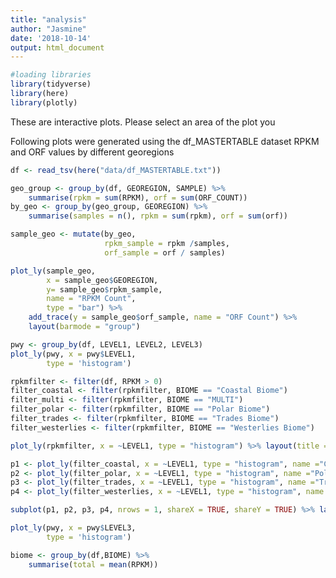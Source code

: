 ```yaml
---
title: "analysis"
author: "Jasmine"
date: '2018-10-14'
output: html_document
---
```


```r
#loading libraries
library(tidyverse)
library(here)
library(plotly)

```

These are interactive plots. Please select an area of the plot you 

Following plots were generated using the df_MASTERTABLE dataset
RPKM and ORF values by different georegions
```r

df <- read_tsv(here("data/df_MASTERTABLE.txt"))

geo_group <- group_by(df, GEOREGION, SAMPLE) %>% 
    summarise(rpkm = sum(RPKM), orf = sum(ORF_COUNT))
by_geo <- group_by(geo_group, GEOREGION) %>%
    summarise(samples = n(), rpkm = sum(rpkm), orf = sum(orf))

sample_geo <- mutate(by_geo,
                     rpkm_sample = rpkm /samples,
                     orf_sample = orf / samples)

plot_ly(sample_geo,
        x = sample_geo$GEOREGION,
        y= sample_geo$rpkm_sample,
        name = "RPKM Count",
        type = "bar") %>% 
    add_trace(y = sample_geo$orf_sample, name = "ORF Count") %>% 
    layout(barmode = "group")

```

```r
pwy <- group_by(df, LEVEL1, LEVEL2, LEVEL3)
plot_ly(pwy, x = pwy$LEVEL1,
        type = 'histogram')

rpkmfilter <- filter(df, RPKM > 0)
filter_coastal <- filter(rpkmfilter, BIOME == "Coastal Biome")
filter_multi <- filter(rpkmfilter, BIOME == "MULTI")
filter_polar <- filter(rpkmfilter, BIOME == "Polar Biome")
filter_trades <- filter(rpkmfilter, BIOME == "Trades Biome")
filter_westerlies <- filter(rpkmfilter, BIOME == "Westerlies Biome")

plot_ly(rpkmfilter, x = ~LEVEL1, type = "histogram") %>% layout(title = "Frequency of Level 1 Pathways in all biomes")

p1 <- plot_ly(filter_coastal, x = ~LEVEL1, type = "histogram", name ="Coastal") %>% layout(title = "Frequency of Level 1 Pathways in the Coastal Biome")
p2 <- plot_ly(filter_polar, x = ~LEVEL1, type = "histogram", name ="Polar") %>% layout(title = "Frequency of Level 1 Pathways in the Polar Biome")
p3 <- plot_ly(filter_trades, x = ~LEVEL1, type = "histogram", name ="Trades") %>% layout(title = "Frequency of Level 1 Pathways in the Trades Biome")
p4 <- plot_ly(filter_westerlies, x = ~LEVEL1, type = "histogram", name ="Westerlies") %>% layout(title = "Frequency of Level 1 Pathways in the Westerlies Biome")

subplot(p1, p2, p3, p4, nrows = 1, shareX = TRUE, shareY = TRUE) %>% layout(title = "Frequencies of Level 1 Pathways in the 4 Biomes")

plot_ly(pwy, x = pwy$LEVEL3,
        type = 'histogram')
```

```r
biome <- group_by(df,BIOME) %>% 
    summarise(total = mean(RPKM))
```

```r

```


